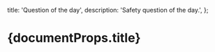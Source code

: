   title: 'Question of the day',
  description: 'Safety question of the day.',
};


# {documentProps.title}

<QOD />

